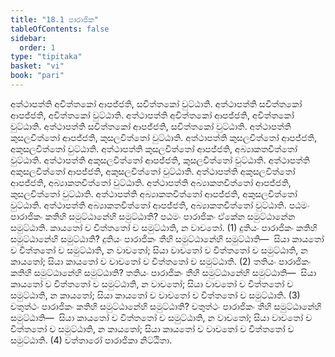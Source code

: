 ```yaml
---
title: "18.1 පාරාජික"
tableOfContents: false
sidebar:
  order: 1
type: "tipitaka"
basket: "vi"
book: "pari"
---
```



<DynamicBreadcrumb />

<Division number="470" book="pari">

<Paragraph number="2200" book="pari">
අත්ථාපත්ති අචිත්තකෝ ආපජ්ජති, සචිත්තකෝ වුට්ඨාති. අත්ථාපත්ති සචිත්තකෝ ආපජ්ජති, අචිත්තකෝ වුට්ඨාති. අත්ථාපත්ති අචිත්තකෝ ආපජ්ජති, අචිත්තකෝ වුට්ඨාති. අත්ථාපත්ති සචිත්තකෝ ආපජ්ජති, සචිත්තකෝ වුට්ඨාති. අත්ථාපත්ති කුසලචිත්තෝ ආපජ්ජති, කුසලචිත්තෝ වුට්ඨාති. අත්ථාපත්ති කුසලචිත්තෝ ආපජ්ජති, අකුසලචිත්තෝ වුට්ඨාති. අත්ථාපත්ති කුසලචිත්තෝ ආපජ්ජති, අබ්‍යාකතචිත්තෝ වුට්ඨාති. අත්ථාපත්ති අකුසලචිත්තෝ ආපජ්ජති, කුසලචිත්තෝ වුට්ඨාති. අත්ථාපත්ති අකුසලචිත්තෝ ආපජ්ජති, අකුසලචිත්තෝ වුට්ඨාති. අත්ථාපත්ති අකුසලචිත්තෝ ආපජ්ජති, අබ්‍යාකතචිත්තෝ වුට්ඨාති. අත්ථාපත්ති අබ්‍යාකතචිත්තෝ ආපජ්ජති, කුසලචිත්තෝ වුට්ඨාති. අත්ථාපත්ති අබ්‍යාකතචිත්තෝ ආපජ්ජති, අකුසලචිත්තෝ වුට්ඨාති. අත්ථාපත්ති අබ්‍යාකතචිත්තෝ ආපජ්ජති, අබ්‍යාකතචිත්තෝ වුට්ඨාති.
</Paragraph>

<Paragraph number="2201" book="pari">
පඨමං පාරාජිකං කතිහි සමුට්ඨානේහි සමුට්ඨාති? පඨමං පාරාජිකං ඒකේන සමුට්ඨානේන සමුට්ඨාති. කායතෝ ච චිත්තතෝ ච සමුට්ඨාති, න වාචතෝ. (1)
</Paragraph>

<Paragraph number="2202" book="pari">
දුතියං පාරාජිකං කතිහි සමුට්ඨානේහි සමුට්ඨාති? දුතියං පාරාජිකං තීහි සමුට්ඨානේහි සමුට්ඨාති—  සියා කායතෝ ච චිත්තතෝ ච සමුට්ඨාති, න වාචතෝ; සියා වාචතෝ ච චිත්තතෝ ච සමුට්ඨාති, න කායතෝ; සියා කායතෝ ච වාචතෝ ච චිත්තතෝ ච සමුට්ඨාති. (2)
</Paragraph>

<Paragraph number="2203" book="pari">
තතියං පාරාජිකං කතිහි සමුට්ඨානේහි සමුට්ඨාති? තතියං පාරාජිකං තීහි සමුට්ඨානේහි සමුට්ඨාති—  සියා කායතෝ ච චිත්තතෝ ච සමුට්ඨාති, න වාචතෝ; සියා වාචතෝ ච චිත්තතෝ ච සමුට්ඨාති, න කායතෝ; සියා කායතෝ ච වාචතෝ ච චිත්තතෝ ච සමුට්ඨාති. (3)
</Paragraph>

<Paragraph number="2204" book="pari">
චතුත්ථං පාරාජිකං කතිහි සමුට්ඨානේහි සමුට්ඨාති? චතුත්ථං පාරාජිකං තීහි සමුට්ඨානේහි සමුට්ඨාති—  සියා කායතෝ ච චිත්තතෝ ච සමුට්ඨාති, න වාචතෝ; සියා වාචතෝ ච චිත්තතෝ ච සමුට්ඨාති, න කායතෝ; සියා කායතෝ ච වාචතෝ ච චිත්තතෝ ච සමුට්ඨාති. (4)

</Paragraph>
</Division>

<Paragraph number="2205" type="center" book="pari">
චත්තාරෝ පාරාජිකා නිට්ඨිතා.
</Paragraph>